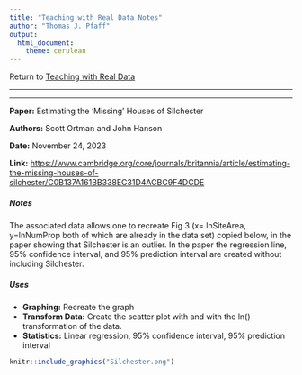 ---
title: "Teaching with Real Data Notes"
author: "Thomas J. Pfaff"
output:
  html_document:
    theme: cerulean
---
Return to [Teaching with Real Data][id2]

***
***


**Paper:** Estimating the ‘Missing’ Houses of Silchester

**Authors:** Scott Ortman and John Hanson

**Date:** November 24, 2023

**Link:** [https://www.cambridge.org/core/journals/britannia/article/estimating-the-missing-houses-of-silchester/C0B137A161BB338EC31D4ACBC9F4DCDE][id]

##### Notes

The associated data allows one to recreate Fig 3 (x= lnSiteArea, y=lnNumProp both of which are already in the data set) copied below, in the paper showing that Silchester is an outlier. In the paper the regression line, 95% confidence interval, and 95% prediction interval are created without including Silchester.

##### Uses

- **Graphing:** Recreate the graph
- **Transform Data:**  Create the scatter plot with and with the ln() transformation of the data.
- **Statistics:** Linear regression, 95% confidence interval, 95% prediction interval


```{r pressure, echo=FALSE, fig.cap="", out.width = '80%'}
knitr::include_graphics("Silchester.png")
```



[id]: https://www.cambridge.org/core/journals/britannia/article/estimating-the-missing-houses-of-silchester/C0B137A161BB338EC31D4ACBC9F4DCDE

[id2]:https://thomas-pfaff.github.io/